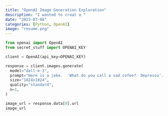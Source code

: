 ```yaml
---
title: "OpenAI Image Generation Exploration"
description: "I wanted to creat a "
date: "2023-07-08"
categories: [Python, OpenAI]
image: "resume.png"
---
```



```python
from openai import OpenAI
from secret_stuff import OPENAI_KEY

client = OpenAI(api_key=OPENAI_KEY)

response = client.images.generate(
  model="dall-e-3",
  prompt="Here is a joke.  'What do you call a sad cofee?  Depresso'.  I want an image with a cup of coffee looking sad.  Please include the joke in the image.  With 'What do you call a sad coffee?' at the top. Make sure you also add 'Depresso' at the bottom.",
  size="1024x1024",
  quality="standard",
  n=1,
)

image_url = response.data[0].url
image_url
```